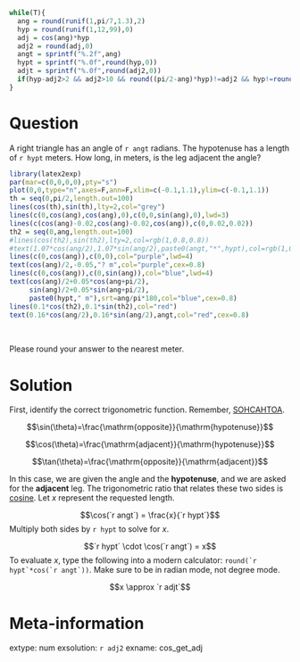 ```r
while(T){
  ang = round(runif(1,pi/7,1.3),2)
  hyp = round(runif(1,12,99),0)
  adj = cos(ang)*hyp
  adj2 = round(adj,0)
  angt = sprintf("%.2f",ang)
  hypt = sprintf("%.0f",round(hyp,0))
  adjt = sprintf("%.0f",round(adj2,0))
  if(hyp-adj2>2 && adj2>10 && round((pi/2-ang)*hyp)!=adj2 && hyp!=round(adj2*ang)){break}
}
```

Question
========

A right triangle has an angle of `r angt` radians. The hypotenuse has a length of `r hypt` meters. How long, in meters, is the leg adjacent the angle?

```r
library(latex2exp)
par(mar=c(0,0,0,0),pty="s")
plot(0,0,type="n",axes=F,ann=F,xlim=c(-0.1,1.1),ylim=c(-0.1,1.1))
th = seq(0,pi/2,length.out=100)
lines(cos(th),sin(th),lty=2,col="grey")
lines(c(0,cos(ang),cos(ang),0),c(0,0,sin(ang),0),lwd=3)
lines(c(cos(ang)-0.02,cos(ang)-0.02,cos(ang)),c(0,0.02,0.02))
th2 = seq(0,ang,length.out=100)
#lines(cos(th2),sin(th2),lty=2,col=rgb(1,0.8,0.8))
#text(1.07*cos(ang/2),1.07*sin(ang/2),paste0(angt,"*",hypt),col=rgb(1,0.8,0.8),cex=0.7)
lines(c(0,cos(ang)),c(0,0),col="purple",lwd=4)
text(cos(ang)/2,-0.05,"? m",col="purple",cex=0.8)
lines(c(0,cos(ang)),c(0,sin(ang)),col="blue",lwd=4)
text(cos(ang)/2+0.05*cos(ang+pi/2),
     sin(ang)/2+0.05*sin(ang+pi/2),
     paste0(hypt," m"),srt=ang/pi*180,col="blue",cex=0.8)
lines(0.1*cos(th2),0.1*sin(th2),col="red")
text(0.16*cos(ang/2),0.16*sin(ang/2),angt,col="red",cex=0.8)
```
\

Please round your answer to the nearest meter.


Solution
========

First, identify the correct trigonometric function. Remember, [SOHCAHTOA](https://en.wikipedia.org/wiki/Mnemonics_in_trigonometry).

$$\sin(\theta)=\frac{\mathrm{opposite}}{\mathrm{hypotenuse}}$$


$$\cos(\theta)=\frac{\mathrm{adjacent}}{\mathrm{hypotenuse}}$$


$$\tan(\theta)=\frac{\mathrm{opposite}}{\mathrm{adjacent}}$$

In this case, we are given the angle and the **hypotenuse**, and we are asked for the **adjacent** leg. The trigonometric ratio that relates these two sides is [cosine](https://en.wikipedia.org/wiki/Trigonometric_functions). Let $x$ represent the requested length.

$$\cos(`r angt`) = \frac{x}{`r hypt`}$$
Multiply both sides by `r hypt` to solve for $x$.

$$`r hypt` \cdot \cos(`r angt`) = x$$
To evaluate $x$, type the following into a modern calculator: ``round(`r hypt`*cos(`r angt`))``. Make sure to be in radian mode, not degree mode.

$$x \approx `r adjt`$$

Meta-information
============
extype: num
exsolution: `r adj2`
exname: cos_get_adj